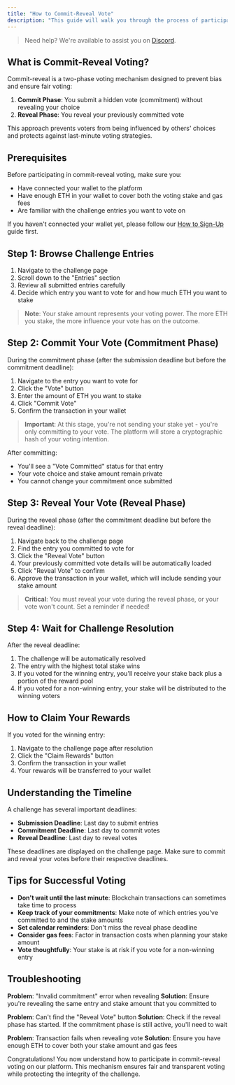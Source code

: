 ```yaml
---
title: "How to Commit-Reveal Vote"
description: "This guide will walk you through the process of participating in the commit-reveal voting mechanism on our platform."
---
```


> Need help? We're available to assist you on [Discord](https://discord.gg/fRFCPhHg).

## What is Commit-Reveal Voting?

Commit-reveal is a two-phase voting mechanism designed to prevent bias and ensure fair voting:

1. **Commit Phase**: You submit a hidden vote (commitment) without revealing your choice
2. **Reveal Phase**: You reveal your previously committed vote

This approach prevents voters from being influenced by others' choices and protects against last-minute voting strategies.

## Prerequisites

Before participating in commit-reveal voting, make sure you:
- Have connected your wallet to the platform
- Have enough ETH in your wallet to cover both the voting stake and gas fees
- Are familiar with the challenge entries you want to vote on

If you haven't connected your wallet yet, please follow our [How to Sign-Up](/guides/getting-started/how-to-signup) guide first.

## Step 1: Browse Challenge Entries

1. Navigate to the challenge page
2. Scroll down to the "Entries" section
3. Review all submitted entries carefully
4. Decide which entry you want to vote for and how much ETH you want to stake

> **Note**: Your stake amount represents your voting power. The more ETH you stake, the more influence your vote has on the outcome.

## Step 2: Commit Your Vote (Commitment Phase)

During the commitment phase (after the submission deadline but before the commitment deadline):

1. Navigate to the entry you want to vote for
2. Click the "Vote" button
3. Enter the amount of ETH you want to stake
4. Click "Commit Vote"
5. Confirm the transaction in your wallet

> **Important**: At this stage, you're not sending your stake yet - you're only committing to your vote. The platform will store a cryptographic hash of your voting intention.

After committing:
- You'll see a "Vote Committed" status for that entry
- Your vote choice and stake amount remain private
- You cannot change your commitment once submitted

## Step 3: Reveal Your Vote (Reveal Phase)

During the reveal phase (after the commitment deadline but before the reveal deadline):

1. Navigate back to the challenge page
2. Find the entry you committed to vote for
3. Click the "Reveal Vote" button
4. Your previously committed vote details will be automatically loaded
5. Click "Reveal Vote" to confirm
6. Approve the transaction in your wallet, which will include sending your stake amount

> **Critical**: You must reveal your vote during the reveal phase, or your vote won't count. Set a reminder if needed!

## Step 4: Wait for Challenge Resolution

After the reveal deadline:
1. The challenge will be automatically resolved
2. The entry with the highest total stake wins
3. If you voted for the winning entry, you'll receive your stake back plus a portion of the reward pool
4. If you voted for a non-winning entry, your stake will be distributed to the winning voters

## How to Claim Your Rewards

If you voted for the winning entry:

1. Navigate to the challenge page after resolution
2. Click the "Claim Rewards" button
3. Confirm the transaction in your wallet
4. Your rewards will be transferred to your wallet

## Understanding the Timeline

A challenge has several important deadlines:
- **Submission Deadline**: Last day to submit entries
- **Commitment Deadline**: Last day to commit votes
- **Reveal Deadline**: Last day to reveal votes

These deadlines are displayed on the challenge page. Make sure to commit and reveal your votes before their respective deadlines.

## Tips for Successful Voting

- **Don't wait until the last minute**: Blockchain transactions can sometimes take time to process
- **Keep track of your commitments**: Make note of which entries you've committed to and the stake amounts
- **Set calendar reminders**: Don't miss the reveal phase deadline
- **Consider gas fees**: Factor in transaction costs when planning your stake amount
- **Vote thoughtfully**: Your stake is at risk if you vote for a non-winning entry

## Troubleshooting

**Problem**: "Invalid commitment" error when revealing
**Solution**: Ensure you're revealing the same entry and stake amount that you committed to

**Problem**: Can't find the "Reveal Vote" button
**Solution**: Check if the reveal phase has started. If the commitment phase is still active, you'll need to wait

**Problem**: Transaction fails when revealing vote
**Solution**: Ensure you have enough ETH to cover both your stake amount and gas fees

Congratulations! You now understand how to participate in commit-reveal voting on our platform. This mechanism ensures fair and transparent voting while protecting the integrity of the challenge.